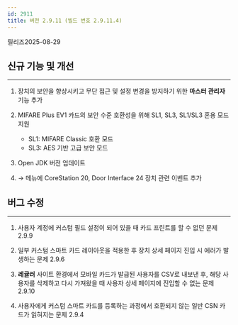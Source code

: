 ```yaml
---
id: 2911
title: 버전 2.9.11 (빌드 번호 2.9.11.4)
---
```


릴리즈<Separator/>2025-08-29


<DocumentA />

## 신규 기능 및 개선

---

1. 장치의 보안을 향상시키고 무단 접근 및 설정 변경을 방지하기 위한 **마스터 관리자** 기능 추가

1. MIFARE Plus EV1 카드의 보안 수준 호환성을 위해 SL1, SL3, SL1/SL3 혼용 모드 지원
    * SL1: MIFARE Classic 호환 모드
    * SL3: AES 기반 고급 보안 모드

1. Open JDK 버전 업데이트

1. <Cmd sid="common.setting" /> → <Cmd sid="common.alert" /> 메뉴에 CoreStation 20, Door Interface 24 장치 관련 이벤트 추가


## 버그 수정

---

<BugLists>

1. 사용자 계정에 커스텀 필드 설정이 되어 있을 때 카드 프린트를 할 수 없던 문제 <Badge>2.9.9</Badge>

1. 일부 커스텀 스마트 카드 레이아웃을 적용한 후 장치 상세 페이지 진입 시 에러가 발생하는 문제 <Badge>2.9.6</Badge>

1. **레귤러** 사이트 환경에서 모바일 카드가 발급된 사용자를 CSV로 내보낸 후, 해당 사용자를 삭제하고 다시 가져왔을 때 사용자 상세 페이지에 진입할 수 없는 문제 <Badge>2.9.10</Badge>

1. 사용자에게 커스텀 스마트 카드를 등록하는 과정에서 호환되지 않는 일반 CSN 카드가 읽혀지는 문제 <Badge>2.9.4</Badge>

</BugLists>